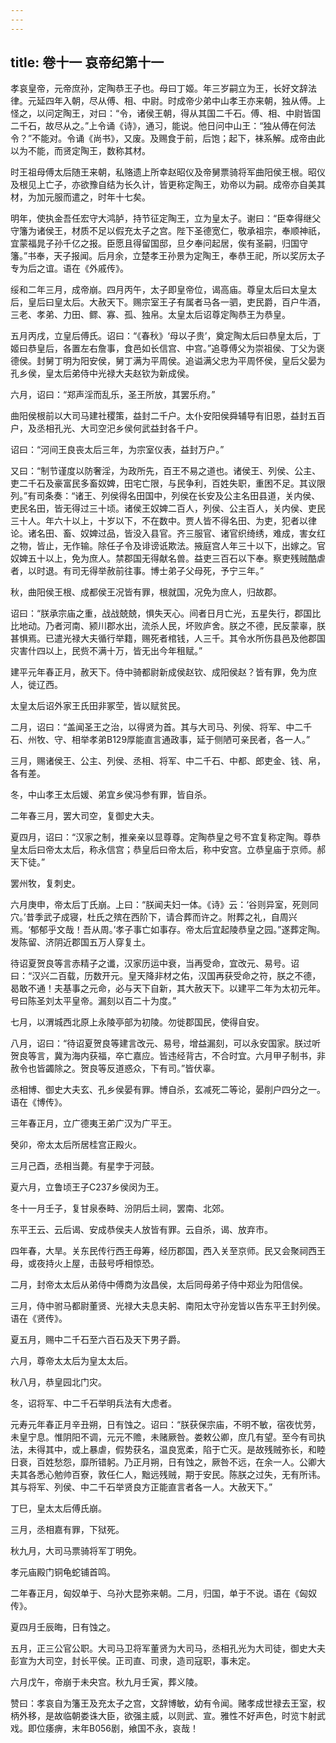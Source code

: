 ```yaml
---
---
---
```

title: 卷十一 哀帝纪第十一
---

孝哀皇帝，元帝庶孙，定陶恭王子也。母曰丁姬。年三岁嗣立为王，长好文辞法律。元延四年入朝，尽从傅、相、中尉。时成帝少弟中山孝王亦来朝，独从傅。上怪之，以问定陶王，对曰：“令，诸侯王朝，得从其国二千石。傅、相、中尉皆国二千石，故尽从之。”上令诵《诗》，通习，能说。他日问中山王：“独从傅在何法令？”不能对。令诵《尚书》，又废。及赐食于前，后饱；起下，袜系解。成帝由此以为不能，而贤定陶王，数称其材。 

时王祖母傅太后随王来朝，私赂遗上所幸赵昭仪及帝舅票骑将军曲阳侯王根。昭仪及根见上亡子，亦欲豫自结为长久计，皆更称定陶王，劝帝以为嗣。成帝亦自美其材，为加元服而遣之，时年十七矣。 

明年，使执金吾任宏守大鸿胪，持节征定陶王，立为皇太子。谢曰：“臣幸得继父守籓为诸侯王，材质不足以假充太子之宫。陛下圣德宽仁，敬承祖宗，奉顺神祇，宜蒙福晁子孙千亿之报。臣愿且得留国邸，旦夕奉问起居，俟有圣嗣，归国守籓。”书奉，天子报闻。后月余，立楚孝王孙景为定陶王，奉恭王祀，所以奖厉太子专为后之谊。语在《外戚传》。 

绥和二年三月，成帝崩。四月丙午，太子即皇帝位，谒高庙。尊皇太后曰太皇太后，皇后曰皇太后。大赦天下。赐宗室王子有属者马各一驷，吏民爵，百户牛酒，三老、孝弟、力田、鳏、寡、孤、独帛。太皇太后诏尊定陶恭王为恭皇。 

五月丙戌，立皇后傅氏。诏曰：“《春秋》‘母以子贵’，奠定陶太后曰恭皇太后，丁姬曰恭皇后，各置左右詹事，食邑如长信宫、中宫。”追尊傅父为崇祖侯、丁父为褒德侯。封舅丁明为阳安侯，舅丁满为平周侯。追谥满父忠为平周怀侯，皇后父晏为孔乡侯，皇太后弟侍中光禄大夫赵钦为新成侯。 

六月，诏曰：“郑声淫而乱乐，圣王所放，其罢乐府。” 

曲阳侯根前以大司马建社稷策，益封二千户。太仆安阳侯舜辅导有旧恩，益封五百户，及丞相孔光、大司空汜乡侯何武益封各千户。 

诏曰：“河间王良丧太后三年，为宗室仪表，益封万户。” 

又曰：“制节谨度以防奢淫，为政所先，百王不易之道也。诸侯王、列侯、公主、吏二千石及豪富民多畜奴婢，田宅亡限，与民争利，百姓失职，重困不足。其议限列。”有司条奏：“诸王、列侯得名田国中，列侯在长安及公主名田县道，关内侯、吏民名田，皆无得过三十顷。诸侯王奴婢二百人，列侯、公主百人，关内侯、吏民三十人。年六十以上，十岁以下，不在数中。贾人皆不得名田、为吏，犯者以律论。诸名田、畜、奴婢过品，皆没入县官。齐三服官、诸官织绮绣，难成，害女红之物，皆止，无作输。除任子令及诽谤诋欺法。掖庭宫人年三十以下，出嫁之。官奴婢五十以上，免为庶人。禁郡国无得献名兽。益吏三百石以下奉。察吏残贼酷虐者，以时退。有司无得举赦前往事。博士弟子父母死，予宁三年。” 

秋，曲阳侯王根、成都侯王况皆有罪，根就国，况免为庶人，归故郡。 

诏曰：“朕承宗庙之重，战战兢兢，惧失天心。间者日月亡光，五星失行，郡国比比地动。乃者河南、颍川郡水出，流杀人民，坏败庐舍。朕之不德，民反蒙辜，朕甚惧焉。已遣光禄大夫循行举籍，赐死者棺钱，人三千。其令水所伤县邑及他郡国灾害什四以上，民赀不满十万，皆无出今年租赋。” 

建平元年春正月，赦天下。侍中骑都尉新成侯赵钦、成阳侯赵？皆有罪，免为庶人，徙辽西。 

太皇太后诏外家王氏田非冢茔，皆以赋贫民。 

二月，诏曰：“盖闻圣王之治，以得贤为首。其与大司马、列侯、将军、中二千石、州牧、守、相举孝弟B129厚能直言通政事，延于侧陋可亲民者，各一人。” 

三月，赐诸侯王、公主、列侯、丞相、将军、中二千石、中都、郎吏金、钱、帛，各有差。 

冬，中山孝王太后媛、弟宜乡侯冯参有罪，皆自杀。 

二年春三月，罢大司空，复御史大夫。 

夏四月，诏曰：“汉家之制，推亲亲以显尊尊。定陶恭皇之号不宜复称定陶。尊恭皇太后曰帝太太后，称永信宫；恭皇后曰帝太后，称中安宫。立恭皇庙于京师。郝天下徒。” 

罢州牧，复刺史。 

六月庚申，帝太后丁氏崩。上曰：“朕闻夫妇一体。《诗》云：‘谷则异室，死则同穴。’昔季武子成寝，杜氏之殡在西阶下，请合葬而许之。附葬之礼，自周兴焉。‘郁郁乎文哉！吾从周。’孝子事亡如事存。帝太后宜起陵恭皇之园。”遂葬定陶。发陈留、济阴近郡国五万人穿复土。 

待诏夏贺良等言赤精子之谶，汉家历运中衰，当再受命，宜改元、易号。诏曰：“汉兴二百载，历数开元。皇天降非材之佑，汉国再获受命之符，朕之不德，曷敢不通！夫基事之元命，必与天下自新，其大赦天下。以建平二年为太初元年。号曰陈圣刘太平皇帝。漏刻以百二十为度。” 

七月，以渭城西北原上永陵亭部为初陵。勿徙郡国民，使得自安。 

八月，诏曰：“待诏夏贺良等建言改元、易号，增益漏刻，可以永安国家。朕过听贺良等言，冀为海内获福，卒亡嘉应。皆违经背古，不合时宜。六月甲子制书，非赦令也皆蠲除之。贺良等反道惑众，下有司。”皆伏辜。 

丞相博、御史大夫玄、孔乡侯晏有罪。博自杀，玄减死二等论，晏削户四分之一。语在《博传》。 

三年春正月，立广德夷王弟广汉为广平王。 

癸卯，帝太太后所居桂宫正殿火。 

三月己酉，丞相当薨。有星孛于河鼓。 

夏六月，立鲁顷王子C237乡侯闵为王。 

冬十一月壬子，复甘泉泰畤、汾阴后土祠，罢南、北郊。 

东平王云、云后谒、安成恭侯夫人放皆有罪。云自杀，谒、放弃市。 

四年春，大旱。关东民传行西王母筹，经历郡国，西入关至京师。民又会聚祠西王母，或夜持火上屋，击鼓号呼相惊恐。 

二月，封帝太太后从弟侍中傅商为汝昌侯，太后同母弟子侍中郑业为阳信侯。 

三月，侍中驸马都尉董贤、光禄大夫息夫躬、南阳太守孙宠皆以告东平王封列侯。语在《贤传》。 

夏五月，赐中二千石至六百石及天下男子爵。 

六月，尊帝太太后为皇太太后。 

秋八月，恭皇园北门灾。 

冬，诏将军、中二千石举明兵法有大虑者。 

元寿元年春正月辛丑朔，日有蚀之。诏曰：“朕获保宗庙，不明不敏，宿夜忧劳，未皇宁息。惟阴阳不调，元元不赡，未赌厥咎。娄敕公卿，庶几有望。至今有司执法，未得其中，或上暴虐，假势获名，温良宽柔，陷于亡灭。是故残贼弥长，和睦日衰，百姓愁怨，靡所错躬。乃正月朔，日有蚀之，厥咎不远，在余一人。公卿大夫其各悉心勉帅百寮，敦任仁人，黜远残贼，期于安民。陈朕之过失，无有所讳。其与将军、列侯、中二千石举贤良方正能直言者各一人。大赦天下。” 

丁巳，皇太太后傅氏崩。 

三月，丞相嘉有罪，下狱死。 

秋九月，大司马票骑将军丁明免。 

孝元庙殿门铜龟蛇铺首鸣。 

二年春正月，匈奴单于、乌孙大昆弥来朝。二月，归国，单于不说。语在《匈奴传》。 

夏四月壬辰晦，日有蚀之。 

五月，正三公官公职。大司马卫将军董贤为大司马，丞相孔光为大司徒，御史大夫彭宣为大司空，封长平侯。正司直、司隶，造司寇职，事未定。 

六月戊午，帝崩于未央宫。秋九月壬寅，葬义陵。 

赞曰：孝哀自为籓王及充太子之宫，文辞博敏，幼有令闻。赌孝成世禄去王室，权柄外移，是故临朝娄诛大臣，欲强主威，以则武、宣。雅性不好声色，时览卞射武戏。即位痿痹，末年B056剧，飨国不永，哀哉！ 

